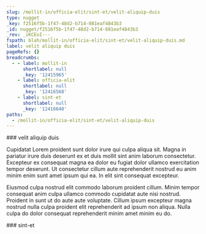 ```yaml
---
slug: /mollit-in/officia-elit/sint-et/velit-aliquip-duis
type: nugget
_key: f2516f5b-1f47-48d2-b714-081eaf4843b3
_id: nugget/f2516f5b-1f47-48d2-b714-081eaf4843b3
_rev: _iKCEoI---_
fspath: blah/mollit-in/officia-elit/sint-et/velit-aliquip-duis.md
label: velit aliquip duis
pageRefs: {}
breadcrumbs:
  - - label: mollit-in
      shortlabel: null
      _key: '12415965'
    - label: officia-elit
      shortlabel: null
      _key: '12416568'
    - label: sint-et
      shortlabel: null
      _key: '12416640'
paths:
  - /mollit-in/officia-elit/sint-et/velit-aliquip-duis
---
```


<NuggetArea>
<Nugget slug="/mollit-in/officia-elit/sint-et/velit-aliquip-duis" type="nugget" _key="f2516f5b-1f47-48d2-b714-081eaf4843b3" _id="nugget/f2516f5b-1f47-48d2-b714-081eaf4843b3" _rev="_iKCEoI---_" fspath="blah/mollit-in/officia-elit/sint-et/velit-aliquip-duis.md" label="velit aliquip duis" paths="/mollit-in/officia-elit/sint-et/velit-aliquip-duis">
<NuggetBody>
### velit aliquip duis

Cupidatat Lorem proident sunt dolor irure qui culpa aliqua sit. Magna in pariatur irure duis deserunt ex et duis mollit sint anim laborum consectetur. Excepteur ex consequat magna ea dolor eu fugiat dolor ullamco exercitation tempor deserunt. Ut consectetur cillum aute reprehenderit nostrud eu anim minim enim sunt amet ipsum qui ea. In elit sint consequat excepteur.

Eiusmod culpa nostrud elit commodo laborum proident cillum. Minim tempor consequat anim culpa ullamco commodo cupidatat aute nisi nostrud. Proident in sunt ut do aute aute voluptate. Cillum ipsum excepteur magna nostrud nulla culpa proident elit reprehenderit ad ipsum non aliqua. Nulla culpa do dolor consequat reprehenderit minim amet minim eu do.

</NuggetBody>
<Breadcrumbs>
<Crumbs>
<Crumb _key="12415965" label="mollit-in" /><Crumb _key="12416568" label="officia-elit" /><Crumb _key="12416640" label="sint-et" />
</Crumbs>
</Breadcrumbs>
</Nugget>

<NuggetsInbound>
</NuggetsInbound>
<NuggetsOutbound>
</NuggetsOutbound>
</NuggetArea>
<PassagesInbound>
<Passage direction="inbound" type="passage" _key="12416640" _id="passage/12416640" _rev="_iKCEoH6--A" label="sint-et" passage="sint-et" fspath="blah/mollit-in/officia-elit/sint-et" paths="/mollit-in/officia-elit/sint-et" slug="/mollit-in/officia-elit/sint-et">
<NuggetBody>
### sint-et

</NuggetBody>
<Breadcrumbs>
<Crumbs>
<Crumb _key="12415965" label="mollit-in" /><Crumb _key="12416568" label="officia-elit" />
</Crumbs>
</Breadcrumbs>
</Passage>

</PassagesInbound>
<PassagesOutbound>
</PassagesOutbound>